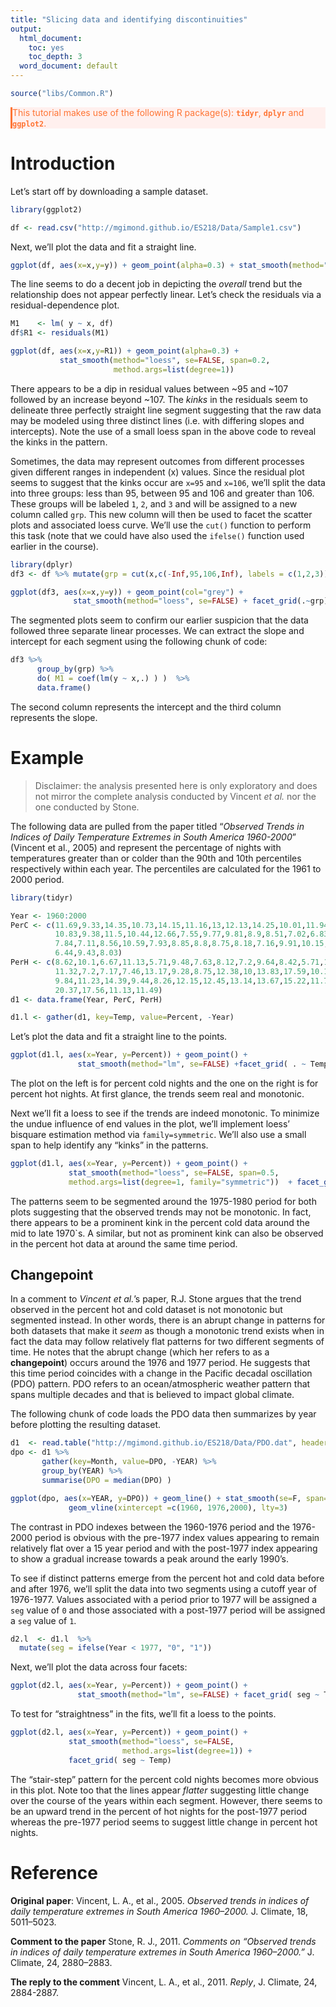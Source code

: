 ```yaml
---
title: "Slicing data and identifying discontinuities"
output:
  html_document:
    toc: yes
    toc_depth: 3
  word_document: default
---
```


```r
source("libs/Common.R")
```

<div style="color:#ff7535; background-color:#fff0ee ;	border-left-style: solid">
This tutorial makes use of the following R package(s): **`tidyr`**, **`dplyr`** and **`ggplot2`**.
</div>

# Introduction

Let's start off by downloading a sample dataset.

```r
library(ggplot2)

df <- read.csv("http://mgimond.github.io/ES218/Data/Sample1.csv")
```

Next, we'll plot the data and fit a straight line.

```r
ggplot(df, aes(x=x,y=y)) + geom_point(alpha=0.3) + stat_smooth(method="lm", se=FALSE)
```

The line seems to do a decent job in depicting the *overall* trend but the relationship does not appear perfectly linear. Let's check the residuals via a residual-dependence plot.

```r
M1    <- lm( y ~ x, df)
df$R1 <- residuals(M1)

ggplot(df, aes(x=x,y=R1)) + geom_point(alpha=0.3) + 
           stat_smooth(method="loess", se=FALSE, span=0.2, 
                       method.args=list(degree=1))
```

There appears to be a dip in residual values between ~95 and ~107 followed by an increase beyond ~107. The *kinks* in the residuals seem to delineate three perfectly straight line segment suggesting that the raw data may be modeled using three distinct lines (i.e. with differing slopes and intercepts). Note the use of a small loess span in the above code to reveal the kinks in the pattern.

Sometimes, the data may represent outcomes from different processes given different ranges in independent (x) values. Since the residual plot seems to suggest that the kinks occur are `x=95` and `x=106`, we'll split the data into three groups: less than 95, between 95 and 106 and greater than 106. These groups will be labeled `1`, `2`, and `3` and will be assigned to a new column called `grp`. This new column will then be used to facet the scatter plots and associated loess curve. We'll use the `cut()` function to perform this task (note that we could have also used the `ifelse()` function used earlier in the course).


```r
library(dplyr)
df3 <- df %>% mutate(grp = cut(x,c(-Inf,95,106,Inf), labels = c(1,2,3)) )

ggplot(df3, aes(x=x,y=y)) + geom_point(col="grey") +
              stat_smooth(method="loess", se=FALSE) + facet_grid(.~grp)
```

The segmented plots seem to confirm our earlier suspicion that the data followed three separate linear processes. We can extract the slope and intercept for each segment using the following chunk of code:

```r
df3 %>% 
      group_by(grp) %>% 
      do( M1 = coef(lm(y ~ x,.) ) )  %>%
      data.frame()
```

The second column represents the intercept and the third column represents the slope.

# Example

> Disclaimer: the analysis presented here is only exploratory and does not mirror the complete analysis conducted by Vincent *et al.* nor the one conducted by Stone.

The following data are pulled from the paper titled "*Observed Trends in Indices of Daily Temperature Extremes in South America 1960-2000*" (Vincent et al., 2005) and represent the percentage of nights with temperatures greater than or colder than the 90th and 10th percentiles respectively within each year. The percentiles are calculated for the 1961 to 2000 period.



```r
library(tidyr)

Year <- 1960:2000
PerC <- c(11.69,9.33,14.35,10.73,14.15,11.16,13,12.13,14.25,10.01,11.94,14.35,
          10.83,9.38,11.5,10.44,12.66,7.55,9.77,9.81,8.9,8.51,7.02,6.83,9.67,
          7.84,7.11,8.56,10.59,7.93,8.85,8.8,8.75,8.18,7.16,9.91,10.15,6.58,
          6.44,9.43,8.03)
PerH <- c(8.62,10.1,6.67,11.13,5.71,9.48,7.63,8.12,7.2,9.64,8.42,5.71,11.72,
          11.32,7.2,7.17,7.46,13.17,9.28,8.75,12.38,10,13.83,17.59,10.14,
          9.84,11.23,14.39,9.44,8.26,12.15,12.45,13.14,13.67,15.22,11.79,11.16,
          20.37,17.56,11.13,11.49)
d1 <- data.frame(Year, PerC, PerH)

d1.l <- gather(d1, key=Temp, value=Percent, -Year)
```

Let's plot the data and fit a straight line to the points.

```r
ggplot(d1.l, aes(x=Year, y=Percent)) + geom_point() +
               stat_smooth(method="lm", se=FALSE) +facet_grid( . ~ Temp)
```

The plot on the left is for percent cold nights and the one on the right is for percent hot nights. At first glance, the trends seem real and monotonic. 

Next we'll fit a loess to see if the trends are indeed monotonic. To minimize the undue influence of end values in the plot, we'll implement loess' bisquare estimation method via `family=symmetric`. We'll also use a small span to help identify any "kinks" in the patterns.

```r
ggplot(d1.l, aes(x=Year, y=Percent)) + geom_point() +
             stat_smooth(method="loess", se=FALSE, span=0.5,
             method.args=list(degree=1, family="symmetric"))  + facet_grid( . ~ Temp)
```

The patterns seem to be segmented around the 1975-1980 period for both plots suggesting that the observed trends may not be monotonic. In fact, there appears to be a prominent kink in the percent cold data around the mid to late 1970`s. A similar, but not as prominent kink can also be observed in the percent hot data at around the same time period.

## Changepoint

In a comment to *Vincent et al.*'s paper, R.J. Stone argues that the trend observed in the percent hot and cold dataset is not monotonic but segmented instead. In other words, there is an abrupt change in patterns for both datasets that make it *seem* as though a monotonic trend exists when in fact the data may follow relatively flat patterns for two different segments of time. He notes that the abrupt change (which her refers to as a **changepoint**) occurs around the 1976 and 1977 period. He suggests that this time period coincides with a change in the Pacific decadal oscillation (PDO)  pattern. PDO refers to an ocean/atmospheric weather pattern that spans multiple decades and that is believed to impact global climate. 

The following chunk of code loads the PDO data then summarizes by year before plotting the resulting dataset.

```r
d1  <- read.table("http://mgimond.github.io/ES218/Data/PDO.dat", header=TRUE, na.strings = "-9999")
dpo <- d1 %>%
       gather(key=Month, value=DPO, -YEAR) %>%
       group_by(YEAR) %>%
       summarise(DPO = median(DPO) )

ggplot(dpo, aes(x=YEAR, y=DPO)) + geom_line() + stat_smooth(se=F, span=1/4) + 
             geom_vline(xintercept =c(1960, 1976,2000), lty=3)
```

The contrast in PDO indexes between the 1960-1976 period and the 1976-2000 period is obvious with the pre-1977 index values appearing to remain relatively flat over a 15 year period and with the post-1977 index appearing to show a gradual increase towards a peak around the early 1990's.

To see if distinct patterns emerge from the percent hot and cold data before and after 1976, we'll split the data into two segments using a cutoff year of 1976-1977. Values associated with a period prior to 1977 will be assigned a `seg` value of `0` and those associated with a post-1977 period will be assigned a `seg` value of `1`.

```r
d2.l  <- d1.l  %>% 
  mutate(seg = ifelse(Year < 1977, "0", "1"))
```

Next, we'll plot the data across four facets:

```r
ggplot(d2.l, aes(x=Year, y=Percent)) + geom_point() +
               stat_smooth(method="lm", se=FALSE) + facet_grid( seg ~ Temp)
```
 
To test for "straightness" in the fits, we'll fit a loess to the points.

```r
ggplot(d2.l, aes(x=Year, y=Percent)) + geom_point() +
             stat_smooth(method="loess", se=FALSE,
                         method.args=list(degree=1)) + 
             facet_grid( seg ~ Temp)
```


The "stair-step" pattern for the percent cold nights becomes more obvious in this plot. Note too that the lines appear *flatter* suggesting little change over the course of the years within each segment. However, there seems to be an upward trend in the percent of hot nights for the post-1977 period whereas the pre-1977 period seems to suggest little change in percent hot nights. 

# Reference

**Original paper**: Vincent, L. A., et al., 2005. *Observed trends in indices of daily temperature extremes in South America 1960–2000.* J. Climate, 18, 5011–5023.

**Comment to the paper** Stone, R. J., 2011. *Comments on "Observed trends in indices of daily temperature extremes in South America 1960–2000."* J. Climate, 24, 2880–2883.

**The reply to the comment**  Vincent, L. A., et al., 2011. *Reply*, J. Climate, 24, 2884-2887.



